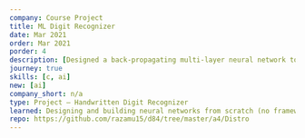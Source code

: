 ---
company: Course Project
title: ML Digit Recognizer
date: Mar 2021
order: Mar 2021
porder: 4
description: [Designed a back-propagating multi-layer neural network to classify handwritten digits between 0 and 9, Implemented and trained the neural network in C with the MNIST dataset to achieve a 95% success rate]
journey: true
skills: [c, ai]
new: [ai]
company_short: n/a
type: Project – Handwritten Digit Recognizer
learned: Designing and building neural networks from scratch (no frameworks) in C
repo: https://github.com/razamu15/d84/tree/master/a4/Distro
---
